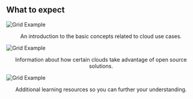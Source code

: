 
<PageDescription>

## What to expect

</PageDescription>

<Row>

  <Column colLg={4}>

![Grid Example](guides/images/cloud.svg)


<p style="text-align: center;">An introduction to the basic concepts related to cloud use cases.</p>

  </Column>

  <Column colLg={4}>

![Grid Example](guides/images/idea.svg)

<p style="text-align: center;">Information about how certain clouds take advantage of open source solutions.</p>

  </Column>

  <Column colLg={4}>

![Grid Example](guides/images/teacher.svg)

<p style="text-align: center;">Additional learning resources so you can further your understanding.</p>

  </Column>

</Row>
